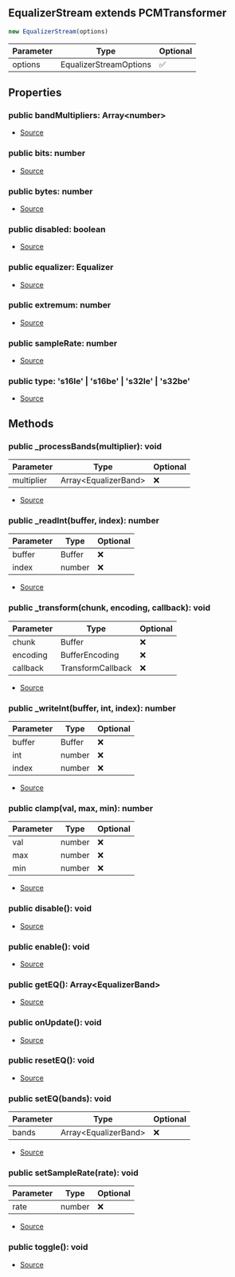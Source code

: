 ## EqualizerStream extends PCMTransformer


```typescript
new EqualizerStream(options)
```
| Parameter | Type | Optional |
| ----------- | ----------- | ----------- |
| options | EqualizerStreamOptions | ✅ |


## Properties
### public bandMultipliers: Array\<number>
- [Source](https://github.com/Androz2091/discord-player/blob/e2a9cfc/packages/equalizer/src/equalizer/EqualizerStream.ts#L16)
### public bits: number
- [Source](https://github.com/Androz2091/discord-player/blob/e2a9cfc/packages/equalizer/src/utils/PCMTransformer.ts#L13)
### public bytes: number
- [Source](https://github.com/Androz2091/discord-player/blob/e2a9cfc/packages/equalizer/src/utils/PCMTransformer.ts#L14)
### public disabled: boolean
- [Source](https://github.com/Androz2091/discord-player/blob/e2a9cfc/packages/equalizer/src/utils/PCMTransformer.ts#L16)
### public equalizer: Equalizer
- [Source](https://github.com/Androz2091/discord-player/blob/e2a9cfc/packages/equalizer/src/equalizer/EqualizerStream.ts#L17)
### public extremum: number
- [Source](https://github.com/Androz2091/discord-player/blob/e2a9cfc/packages/equalizer/src/utils/PCMTransformer.ts#L15)
### public sampleRate: number
- [Source](https://github.com/Androz2091/discord-player/blob/e2a9cfc/packages/equalizer/src/utils/PCMTransformer.ts#L17)
### public type: 's16le' \| 's16be' \| 's32le' \| 's32be'
- [Source](https://github.com/Androz2091/discord-player/blob/e2a9cfc/packages/equalizer/src/utils/PCMTransformer.ts#L12)

## Methods
### public _processBands(multiplier): void
| Parameter | Type | Optional |
| ----------- | ----------- | ----------- |
| multiplier | Array\<EqualizerBand> | ❌ |


- [Source](https://github.com/Androz2091/discord-player/blob/e2a9cfc/packages/equalizer/src/equalizer/EqualizerStream.ts#L34)
### public _readInt(buffer, index): number
| Parameter | Type | Optional |
| ----------- | ----------- | ----------- |
| buffer | Buffer | ❌ |
| index | number | ❌ |


- [Source](https://github.com/Androz2091/discord-player/blob/e2a9cfc/packages/equalizer/src/utils/PCMTransformer.ts#L62)
### public _transform(chunk, encoding, callback): void
| Parameter | Type | Optional |
| ----------- | ----------- | ----------- |
| chunk | Buffer | ❌ |
| encoding | BufferEncoding | ❌ |
| callback | TransformCallback | ❌ |


- [Source](https://github.com/Androz2091/discord-player/blob/e2a9cfc/packages/equalizer/src/equalizer/EqualizerStream.ts#L43)
### public _writeInt(buffer, int, index): number
| Parameter | Type | Optional |
| ----------- | ----------- | ----------- |
| buffer | Buffer | ❌ |
| int | number | ❌ |
| index | number | ❌ |


- [Source](https://github.com/Androz2091/discord-player/blob/e2a9cfc/packages/equalizer/src/utils/PCMTransformer.ts#L67)
### public clamp(val, max, min): number
| Parameter | Type | Optional |
| ----------- | ----------- | ----------- |
| val | number | ❌ |
| max | number | ❌ |
| min | number | ❌ |


- [Source](https://github.com/Androz2091/discord-player/blob/e2a9cfc/packages/equalizer/src/utils/PCMTransformer.ts#L72)
### public disable(): void
- [Source](https://github.com/Androz2091/discord-player/blob/e2a9cfc/packages/equalizer/src/utils/PCMTransformer.ts#L50)
### public enable(): void
- [Source](https://github.com/Androz2091/discord-player/blob/e2a9cfc/packages/equalizer/src/utils/PCMTransformer.ts#L54)
### public getEQ(): Array\<EqualizerBand>
- [Source](https://github.com/Androz2091/discord-player/blob/e2a9cfc/packages/equalizer/src/equalizer/EqualizerStream.ts#L64)
### public onUpdate(): void
- [Source](https://github.com/Androz2091/discord-player/blob/e2a9cfc/packages/equalizer/src/utils/PCMTransformer.ts#L18)
### public resetEQ(): void
- [Source](https://github.com/Androz2091/discord-player/blob/e2a9cfc/packages/equalizer/src/equalizer/EqualizerStream.ts#L75)
### public setEQ(bands): void
| Parameter | Type | Optional |
| ----------- | ----------- | ----------- |
| bands | Array\<EqualizerBand> | ❌ |


- [Source](https://github.com/Androz2091/discord-player/blob/e2a9cfc/packages/equalizer/src/equalizer/EqualizerStream.ts#L71)
### public setSampleRate(rate): void
| Parameter | Type | Optional |
| ----------- | ----------- | ----------- |
| rate | number | ❌ |


- [Source](https://github.com/Androz2091/discord-player/blob/e2a9cfc/packages/equalizer/src/utils/PCMTransformer.ts#L76)
### public toggle(): void
- [Source](https://github.com/Androz2091/discord-player/blob/e2a9cfc/packages/equalizer/src/utils/PCMTransformer.ts#L58)